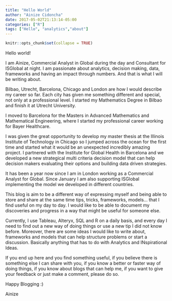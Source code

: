 ```yaml
---
title: "Hello World"
author: "Ainize Cidoncha"
date: 2017-05-02T21:13:14-05:00
categories: ["R"]
tags: ["Hello", "analytics","about"]
---
```


```r
knitr::opts_chunk$set(collapse = TRUE)
```

Hello world!

I am Ainize, Commercial Analyst in Global during the day and Consultant for ISGlobal at night. I am passionate about analytics, decision making, data, frameworks and having an impact through numbers. And that is what I will be writing about. 



Bilbao, Utrecht, Barcelona, Chicago and London are how I would describe my career so far. Each city has given me something different and special, not only at a professional level. I started my Mathematics Degree in Bilbao and finish it at Utrecht University. 

I moved to Barcelona for the Masters in Advanced Mathematics and Mathematical Engineering, where I started my professional career working for Bayer Healthcare. 

I was given the great opportunity to develop my master thesis at the Illinois Institute of Technology in Chicago so I jumped across the ocean for the first time and started what it would be an unexpected incredibly amazing project. I partnered with the Institute for Global Health in Barcelona and we developed a new strategical multi criteria decision model that can help decision makers evaluating their options and building data driven strategies.

It has been a year now since I am in London working as a Commercial Analyst for Global. Since January I am also supporting ISGlobal implementing the model we developed in different countries.



This blog is aim to be a different way of expressing myself and being able to store and share at the same time tips, tricks, frameworks, models... that I find useful on my day to day. I would like to be able to document my discoveries and progress in a way that might be useful for someone else. 



Currently, I use Tableau, Alteryx, SQL and R on a daily basis, and every day I need to find out a new way of doing things or use a new tip I did not know before. Moreover, there are some ideas I would like to write about, frameworks and models that can help structure problems or start a discussion. Basically anything that has to do with Analytics and INspirational Ideas.



If you end up here and you find something useful, if you believe there is something else I can share with you, if you know a better or faster way of doing things, if you know about blogs that can help me, if you want to give your feedback or just make a comment, please do so. 

Happy Blogging :)

Ainize









